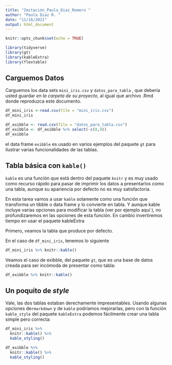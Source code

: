 ```yaml
---
title: "Imitación_Paula_Diaz_Romero "
author: "Paula Diaz R. "
date: "11/16/2021"
output: html_document
---
```


```r
knitr::opts_chunk$set(echo = TRUE)
```

```r
library(tidyverse)
library(gt)
library(kableExtra)
library(flextable)
```

## Carguemos Datos

Carguemos los data sets `mini_iris.csv` y `datos_para_tabla` , que debería usted guardar *en la carpeta de su proyecto*, al igual que archivo .Rmd donde reproduzca este documento.

```r
df_mini_iris <-read.csv(file = "mini_iris.csv")
df_mini_iris 

```

```r
df_exibble <- read.csv(file = "datos_para_tabla.csv")
df_exibble <- df_exibble %>% select(-c(8,9))
df_exibble
```

el data frame `exibble` es usado en varios ejemplos del paquete `gt` para ilustrar varias funcionalidades de las tablas.

## Tabla básica con `kable()`

`kable` es una función que está dentro del paquete `knitr` y es muy usado como recurso rápido para pasar de imprimir los datos a presentarlos como una tabla, aunque su apariencia por defecto no es muy satisfactoria.

En esta tarea vamos a usar `kable` solamente como una función que transforma un tibble o data frame y lo convierte en tabla. Y aunque kable incluye varias opciones para modificar la tabla (ver por ejemplo aquí ), no profundizaremos en las opciones de esta función. En cambio invertiremos tiempo en usar el paquete kableExtra

Primero, veamos la tabla que produce por defecto.

En el caso de `df_mini_iris`, tenemos lo siguiente

```r
df_mini_iris %>% knitr::kable()  
```

Veamos el caso de exibble, del paquete `gt`, que es una base de datos creada para ser incómoda de presentar como tabla:

```r
df_exibble %>% knitr::kable()   
```

## Un poquito de *style*

Vale, las dos tablas estaban derechamente impresentables. Usando algunas opciones de`rmarkdown` y de `kable` podríamos mejorarlas, pero con la función `kable_style` del paquete `kableExtra` podemos fácilmente crear una tabla simple pero correcta:

```r
df_mini_iris %>%
  knitr::kable() %>% 
  kable_styling()
```

```r
df_exibble %>%
  knitr::kable() %>% 
  kable_styling()
```
